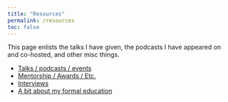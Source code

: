 ```yaml
---
title: "Resources"
permalink: /resources
toc: false
---
```


This page enlists the talks I have given, the podcasts I have appeared on and co-hosted, and other misc things.

* [Talks / podcasts / events](talksseminarsworkshops.qmd)
* [Mentorship / Awards / Etc.](xyz.qmd)
* [Interviews](interviews.qmd)
* [A bit about my formal education](education.qmd)